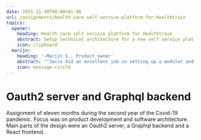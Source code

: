 ```yaml
---
date: 2021-11-30T00:00+01:00
url: /assignments/health-care-self-service-platform-for-healthtrain
topics:
  opener:
    heading: Health care self service platform for Healthtrain
    abstract: Setup technical architecture for a new self service platform.
    icon: clipboard
  marijn:
    heading: '―Marijn S., Product owner'
    abstract: '"Jacco did an excellent job in setting up a modular and future proof architecture for our new self service health care platform."'
    icon: message-circle
---
```

# Oauth2 server and Graphql backend

Assignment of eleven months during the second year of the Covid-19 pandemic.
Focus was on product development and software architecture. Main parts of the
design were an Oauth2 server, a Graphql backend and a React frontend.
